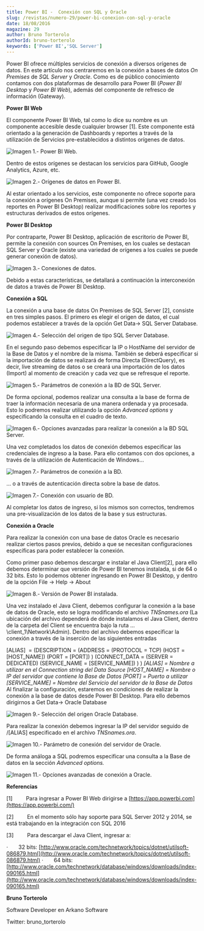 ```yaml
---
title: Power BI -  Conexión con SQL y Oracle
slug: /revistas/numero-29/power-bi-conexion-con-sql-y-oracle
date: 18/08/2016
magazine: 29
author: Bruno Torterolo
authorId: bruno-torterolo
keywords: ['Power BI','SQL Server']
---
```






Power BI ofrece múltiples servicios de conexión a diversos orígenes de datos. En este artículo nos centraremos en la conexión a bases de datos *On Premises* de *SQL Server* y *Oracle*. Como es de público conocimiento contamos con dos plataformas de desarrollo para Power BI (*Power BI Desktop* y *Power BI Web*), además del componente de refresco de información (Gateway).

**Power BI Web**

El componente Power BI Web, tal como lo dice su nombre es un componente accesible desde cualquier browser [1]. Este componente está orientado a la generación de Dashboards y reportes a través de la utilización de Servicios pre-establecidos a distintos orígenes de datos.

![Imagen 1.- Power BI Web.](../../../images/numero29/power-bi-conexion-con-sql-y-oracle/image1.png)

Dentro de estos orígenes se destacan los servicios para GitHub, Google Analytics, Azure, etc.

![Imagen 2.- Orígenes de datos en Power BI.](../../../images/numero29/power-bi-conexion-con-sql-y-oracle/image2.png)

Al estar orientado a los servicios, este componente no ofrece soporte para la conexión a orígenes On Premises, aunque si permite (una vez creado los reportes en Power BI Desktop) realizar modificaciones sobre los reportes y estructuras derivados de estos orígenes.

**Power BI Desktop**

Por contraparte, Power BI Desktop, aplicación de escritorio de Power BI, permite la conexión con sources On Premises, en los cuales se destacan SQL Server y Oracle (existe una variedad de orígenes a los cuales se puede generar conexión de datos).

![Imagen 3.- Conexiones de datos.](../../../images/numero29/power-bi-conexion-con-sql-y-oracle/image3.png)

Debido a estas características, se detallará a continuación la interconexión de datos a través de Power BI Desktop.

**Conexión a SQL**

La conexión a una base de datos On Premises de SQL Server [2], consiste en tres simples pasos. El primero es elegir el origen de datos, el cual podemos establecer a través de la opción Get Data-&gt; SQL Server Database.

![Imagen 4.- Selección del origen de tipo SQL Server Database.](../../../images/numero29/power-bi-conexion-con-sql-y-oracle/image4.png)

En el segundo paso debemos especificar la IP o HostName del servidor de la Base de Datos y el nombre de la misma. También se deberá especificar si la importación de datos se realizará de forma Directa (DirectQuery), es decir, live streaming de datos o se creará una importación de los datos (Import) al momento de creación y cada vez que se refresque el reporte.

![Imagen 5.- Parámetros de conexión a la BD de SQL Server. ](../../../images/numero29/power-bi-conexion-con-sql-y-oracle/image5.png)

De forma opcional, podemos realizar una consulta a la base de forma de traer la información necesaria de una manera ordenada y ya procesada. Esto lo podremos realizar utilizando la opción *Advanced options* y especificando la consulta en el cuadro de texto.

![Imagen 6.- Opciones avanzadas para realizar la conexión a la BD SQL Server.](../../../images/numero29/power-bi-conexion-con-sql-y-oracle/image6.png)

Una vez completados los datos de conexión debemos especificar las credenciales de ingreso a la base. Para ello contamos con dos opciones, a través de la utilización de Autenticación de Windows…

![Imagen 7.- Parámetros de conexión a la BD.](../../../images/numero29/power-bi-conexion-con-sql-y-oracle/image7.png)

… o a través de autenticación directa sobre la base de datos.

![Imagen 7.- Conexión con usuario de BD.](../../../images/numero29/power-bi-conexion-con-sql-y-oracle/image8.png)

Al completar los datos de ingreso, si los mismos son correctos, tendremos una pre-visualización de los datos de la base y sus estructuras.

**Conexión a Oracle**

Para realizar la conexión con una base de datos Oracle es necesario realizar ciertos pasos previos, debido a que se necesitan configuraciones específicas para poder establecer la conexión.

Como primer paso debemos descargar e instalar el Java Client[2], para ello debemos determinar que versión de Power BI tenemos instalada, si de 64 o 32 bits. Esto lo podemos obtener ingresando en Power BI Desktop, y dentro de la opción File -&gt; Help -&gt; About

![Imagen 8.- Versión de Power BI instalada.](../../../images/numero29/power-bi-conexion-con-sql-y-oracle/image9.png)

Una vez instalado el Java Client, debemos configurar la conexión a la base de datos de Oracle, esto se logra modificando el archivo *TNSnames.ora* (La ubicación del archivo dependerá de dónde instalamos el Java Client, dentro de la carpeta del Client se encuentra bajo la ruta …\client\_1\Network\Admin). Dentro del archivo debemos especificar la conexión a través de la inserción de las siguientes entradas

[ALIAS]  = 
(DESCRIPTION = 
(ADDRESS = 
(PROTOCOL = TCP)
(HOST = [HOST\_NAME])
(PORT = [PORT])
) 
(CONNECT\_DATA = 
(SERVER = DEDICATED) 
(SERVICE\_NAME = [SERVICE\_NAME]) 
)
)
*[ALIAS] = Nombre a utilizar en el Connection string del Data Source*
*[HOST\_NAME] = Nombre o IP del servidor que contiene la Base de Datos*
*[PORT] = Puerto a utilizar*
*[SERVICE\_NAME] = Nombre del Servicio del servidor de la Base de Datos*
 
Al finalizar la configuración, estaremos en condiciones de realizar la conexión a la base de datos desde Power BI Desktop. Para ello debemos dirigirnos a Get Data-&gt; Oracle Database

![ Imagen 9.- Selección del origen Oracle Database.](../../../images/numero29/power-bi-conexion-con-sql-y-oracle/image10.png)

Para realizar la conexión debemos ingresar la IP del servidor seguido de /[ALIAS] especificado en el archivo *TNSnames.ora*.

![Imagen 10.- Parámetro de conexión del servidor de Oracle.](../../../images/numero29/power-bi-conexion-con-sql-y-oracle/image11.png)

De forma análoga a SQL podremos especificar una consulta a la Base de datos en la sección *Advanced options.*

![Imagen 11.- Opciones avanzadas de conexión a Oracle.](../../../images/numero29/power-bi-conexion-con-sql-y-oracle/image12.png)

**Referencias**

[1]         Para ingresar a Power BI Web dirigirse a [https://app.powerbi.com](https://app.powerbi.com/)

[2]         En el momento sólo hay soporte para SQL Server 2012 y 2014, se está trabajando en la integración con SQL 2016

[3]         Para descargar el Java Client, ingresar a:

·       32 bits: [http://www.oracle.com/technetwork/topics/dotnet/utilsoft-086879.html](http://www.oracle.com/technetwork/topics/dotnet/utilsoft-086879.html)
·       64 bits: [http://www.oracle.com/technetwork/database/windows/downloads/index-090165.html](http://www.oracle.com/technetwork/database/windows/downloads/index-090165.html)



**Bruno Torterolo**

Software Developer en Arkano Software

Twitter: bruno\_torterolo

 
 
